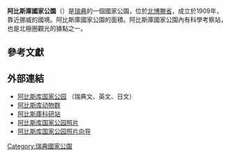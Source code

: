 {{Infobox Protected area
| name = 阿比斯库国家公园
| alt_name = Abisko nationalpark
| iucn_category = II
| photo = Lapporten_2.jpg
| photo_caption =
| location = [[瑞典|瑞典]][[北博滕省|北博滕省]]
| nearest_city = [[基律纳|基律纳]]
| lat_d = 68
| lat_m = 19
| lat_s = 
| lat_NS = N
| long_d = 18
| long_m = 41
| long_s = 
| long_EW = E
| area = {{convert|77|km2|sqmi|abbr=on}}<ref name="naturvårdsverket">{{cite web | title=Abisko National Park | url=http://www.naturvardsverket.se/en/In-English/Menu/Enjoying-nature/National-parks-and-other-places-worth-visiting/National-Parks-in-Sweden/Abisko-National-Park/ | publisher=[[Environmental_Protection_Agency_(Sweden)|Naturvårdsverket]] | accessdate=2009-02-27 | archiveurl=https://web.archive.org/web/20090218121145/http://www.naturvardsverket.se/en/In-English/Menu/Enjoying-nature/National-parks-and-other-places-worth-visiting/National-Parks-in-Sweden/Abisko-National-Park/ | archivedate=2009-02-18| deadurl=yes }}</ref>
| established = 1909年<ref name="naturvårdsverket"/>
| visitation_num =
| visitation_year =
| governing_body = [[瑞典环境保护局|瑞典环境保护局]]
}}
'''阿比斯庫國家公園'''（{{lang-sv|Abisko nationalpark}}）是[[瑞典|瑞典]]的一個國家公園，位於[[北博滕省|北博滕省]]，成立於1909年，靠近挪威的國境。阿比斯庫國家公園的面積{{convert|77|km2|mi2|abbr=on}}。阿比斯庫國家公園內有科學考察站，也是北極圈觀光的據點之一。

==參考文獻==
{{Reflist}}

== 外部連結 ==
{{Commons category|Abisko}}
* [http://sverigesnationalparker.se/en/choose-park---list/abisko-national-park/ 阿比斯库国家公园] {{Wayback|url=http://sverigesnationalparker.se/en/choose-park---list/abisko-national-park/ |date=20210510091311 }}（瑞典文、英文、日文）
* [https://web.archive.org/web/20090209211420/http://www.fjallen.nu/parker/abisko_flora.htm 阿比斯库动物群] 
* [https://web.archive.org/web/19980110164542/http://www.ans.kiruna.se/ 阿比斯庫科研站]
* [https://web.archive.org/web/20090210190049/http://dheera.net/photos/thumb.php?q=europe2006%2Fabisko 阿比斯库国家公园照片]
* [http://www.nordpaul.de/abisk-en.html 阿比斯库国家公园照片向导] {{Wayback|url=http://www.nordpaul.de/abisk-en.html |date=20201021113539 }}
{{瑞典国家公园}}
[[Category:瑞典國家公園|Category:瑞典國家公園]]